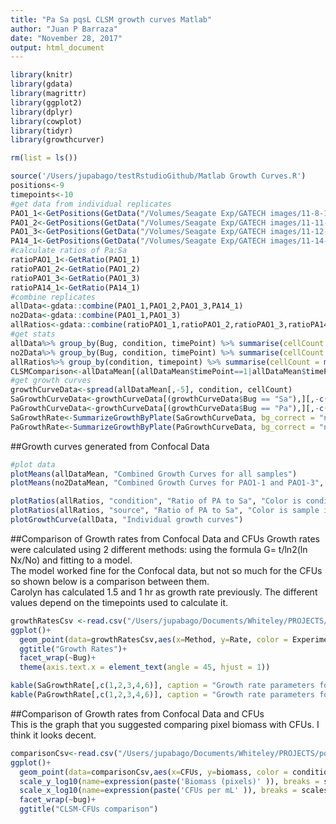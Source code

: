 ```yaml
---
title: "Pa Sa pqsL CLSM growth curves Matlab"
author: "Juan P Barraza"
date: "November 28, 2017"
output: html_document
---
```



```r
library(knitr)
library(gdata)
library(magrittr)
library(ggplot2)
library(dplyr)
library(cowplot)
library(tidyr)
library(growthcurver)

rm(list = ls())

source('/Users/jupabago/testRstudioGithub/Matlab Growth Curves.R')
positions<-9
timepoints<-10
#get data from individual replicates
PAO1_1<-GetPositions(GetData("/Volumes/Seagate Exp/GATECH images/11-8-17_timeSeries/results", positions, timepoints))
PAO1_2<-GetPositions(GetData("/Volumes/Seagate Exp/GATECH images/11-11-17_timeSeries/results", positions, timepoints))
PAO1_3<-GetPositions(GetData("/Volumes/Seagate Exp/GATECH images/11-12-17_timeSeries/results", positions, timepoints))
PA14_1<-GetPositions(GetData("/Volumes/Seagate Exp/GATECH images/11-14-17_timeSeries/results", positions, timepoints))
#calculate ratios of Pa:Sa
ratioPAO1_1<-GetRatio(PAO1_1)
ratioPAO1_2<-GetRatio(PAO1_2)
ratioPAO1_3<-GetRatio(PAO1_3)
ratioPA14_1<-GetRatio(PA14_1)
#combine replicates
allData<-gdata::combine(PAO1_1,PAO1_2,PAO1_3,PA14_1)
no2Data<-gdata::combine(PAO1_1,PAO1_3)
allRatios<-gdata::combine(ratioPAO1_1,ratioPAO1_2,ratioPAO1_3,ratioPA14_1)
#get stats
allData%>% group_by(Bug, condition, timePoint) %>% summarise(cellCount = mean(Biomass), cellSD = sd(Biomass)) %>% as.data.frame() -> allDataMean
no2Data%>% group_by(Bug, condition, timePoint) %>% summarise(cellCount = mean(Biomass), cellSD = sd(Biomass)) %>% as.data.frame() -> no2DataMean
allRatios%>% group_by(condition, timepoint) %>% summarise(cellCount = mean(ratio), cellSD = sd(ratio)) %>% as.data.frame() -> allRatiosMean
CLSMComparison<-allDataMean[(allDataMean$timePoint==1|allDataMean$timePoint==3|allDataMean$timePoint==5|allDataMean$timePoint==7|allDataMean$timePoint==9),]
#get growth curves
growthCurveData<-spread(allDataMean[,-5], condition, cellCount)
SaGrowthCurveData<-growthCurveData[(growthCurveData$Bug == "Sa"),][,-c(1,4,5)]
PaGrowthCurveData<-growthCurveData[(growthCurveData$Bug == "Pa"),][,-c(1,3)]
SaGrowthRate<-SummarizeGrowthByPlate(SaGrowthCurveData, bg_correct = "none")
PaGrowthRate<-SummarizeGrowthByPlate(PaGrowthCurveData, bg_correct = "none")
```

##Growth curves generated from Confocal Data
```r
#plot data
plotMeans(allDataMean, "Combined Growth Curves for all samples")
plotMeans(no2DataMean, "Combined Growth Curves for PAO1-1 and PAO1-3", "These two samples were more consistent between them, PAO1-2 and PA14-1 had significantly low numbers in plate counts and on the images, so the inoculum may have been compromised")

plotRatios(allRatios, "condition", "Ratio of PA to Sa", "Color is condition in this case to better illustrate condition effect")
plotRatios(allRatios, "source", "Ratio of PA to Sa", "Color is sample in this case to better illustrate sample effect")
plotGrowthCurve(allData, "Individual growth curves")
```

##Comparison of Growth rates from Confocal Data and CFUs
Growth rates were calculated using 2 different methods: using the formula G= t/ln2(ln Nx/No) and fitting to a model.       
The model worked fine for the Confocal data, but not so much for the CFUs so shown below is a comparison between them.     
Carolyn has calculated 1.5 and 1 hr as growth rate previously. The different values depend on the timepoints used to calculate it.

```r
growthRatesCsv <-read.csv("/Users/jupabago/Documents/Whiteley/PROJECTS/pqsL SCFM2/growthRates.csv", header = TRUE)
ggplot()+
  geom_point(data=growthRatesCsv,aes(x=Method, y=Rate, color = Experiment, shape = Condition), size=2)+
  ggtitle("Growth Rates")+
  facet_wrap(~Bug)+
  theme(axis.text.x = element_text(angle = 45, hjust = 1))

kable(SaGrowthRate[,c(1,2,3,4,6)], caption = "Growth rate parameters for Sa from Model")
kable(PaGrowthRate[,c(1,2,3,4,6)], caption = "Growth rate parameters for Pa from Model")
```

##Comparison of Growth rates from Confocal Data and CFUs   
This is the graph that you suggested comparing pixel biomass with CFUs. I think it looks decent.

```r
comparisonCsv<-read.csv("/Users/jupabago/Documents/Whiteley/PROJECTS/pqsL SCFM2/CLSM CFU comparison table.csv", header = TRUE)
ggplot()+
  geom_point(data=comparisonCsv,aes(x=CFUs, y=biomass, color = condition, shape = factor(time)), size=2)+
  scale_y_log10(name=expression(paste('Biomass (pixels)' )), breaks = scales::trans_breaks("log10", function(x) 10^x), labels = scales::trans_format("log10", scales::math_format(10^.x)))+
  scale_x_log10(name=expression(paste('CFUs per mL' )), breaks = scales::trans_breaks("log10", function(x) 10^x), labels = scales::trans_format("log10", scales::math_format(10^.x)))+
  facet_wrap(~bug)+
  ggtitle("CLSM-CFUs comparison")
```
